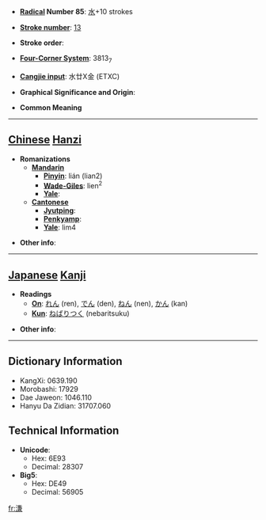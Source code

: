 * '''[[Wiktionary:Chinese radical index| Radical]] Number 85''': [[Wiktionary:Chinese radical index 水|水]]+10 strokes

* '''[[Wiktionary:Chinese total strokes index|Stroke number]]''': [[Wiktionary:Chinese total strokes index 13|13]]

* '''Stroke order''': 

* '''[[Wiktionary:Chinese four corner index|Four-Corner System]]''': 3813<sub>7</sub>

* '''[[Wiktionary:Chinese Cangjie index|Cangjie input]]''': 水廿X金 (ETXC)

* '''Graphical Significance and Origin''': 

* '''Common Meaning'''

----

== [[Chinese]] [[Hanzi]] ==

* '''Romanizations'''
** '''[[Mandarin]]'''
*** '''[[Pinyin]]''': lián (lian2)
*** '''[[Wade-Giles]]''': lien<sup>2</sup>
*** '''[[Yale]]''': 
** '''[[Cantonese]]'''
*** '''[[Jyutping]]''':
*** '''[[Penkyamp]]''': 
*** '''[[Yale]]''': lim4

* '''Other info''': 

----

== [[Japanese]] [[Kanji]] ==

* '''Readings'''
** '''[[On]]''': [[れん]] (ren), [[でん]] (den), [[ねん]] (nen), [[かん]] (kan)
** '''[[Kun]]''': [[ねばりつく]] (nebaritsuku)

* '''Other info''':  

----

== Dictionary Information ==

* KangXi: 0639.190
* Morobashi: 17929
* Dae Jaweon: 1046.110
* Hanyu Da Zidian: 31707.060

== Technical Information ==

* '''Unicode''':
** Hex: 6E93
** Decimal: 28307
* '''Big5''':
** Hex: DE49
** Decimal: 56905

[[fr:溓]]
